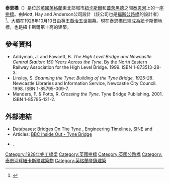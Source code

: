 {{NoteTA
|G1=PoliticiansUK
|G2=UK Places
|G3=People
|G4=Country
}}
{{Infobox bridge
|image         = Tyne Bridge.jpg
|name          = Tyne Bridge
|caption       = 
|coordinates   = {{Coord|54.9680|-1.6060|region:GB_type:landmark}}
|os_grid_reference = NZ253637
|official_name = 
|other_name    = New Tyne Bridge<ref name=nhle>{{NHLE |num=1248569 |desc=Tyne Bridge |grade=II* |access-date=2018-09-05}}</ref>
|locale        = [[泰恩塞德|泰恩塞德]]
|carries       = {{ubl|[[A167公路|A167公路]]|National Cycle Route 725}}
|crosses       = [[泰恩河|泰恩河]]
|owner         = {{ubl|Newcastle City Council|Gateshead Council}}
|maint         =
|heritage      = 二级星[[登录建筑|登录建筑]]（2018年<ref name=gradeII*>{{cite web | url = https://www.bbc.co.uk/news/av/uk-england-tyne-45276022/tyne-bridge-upgraded-to-grade-ii-by-historic-england | title = Tyne Bridge upgraded to Grade II* by Historic England | date = 23 August 2018 | website = [[BBC_News|BBC News]] | publisher = [[BBC|BBC]] | access-date = 23 August 2018 | quote = was a "representation of the North East's steely attitude",...; "it fully deserves to be among the 5.8% of structures which are Grade II* listed". | archive-date = 2018-10-21 | archive-url = https://web.archive.org/web/20181021013819/https://www.bbc.co.uk/news/av/uk-england-tyne-45276022/tyne-bridge-upgraded-to-grade-ii-by-historic-england | dead-url = no }}</ref>）
|preceded      = 平转桥（Swing Bridge）
|followed      = [[盖茨黑德千禧桥|盖茨黑德千禧桥]]
|begin         = 1925年8月
|complete      = 1928年2月25日
|open          = 
|inaugurated   = {{ubl|1928年10月10日|[[乔治五世|乔治五世]]}}
|below         = {{cvt|26|m}}
|traffic       = 约70,000辆车
|design        = [[下承式拱桥|下承式拱桥]]
|material      = 钢
|material2     = 康沃尔花岗岩
|mainspan      = {{cvt|161.8|m}}
|lanes         = 4
|architect     = Robert Burns Dick
|designer      = Mott, Hay and Anderson
|builder       = Dorman Long|Dorman Long and Co.
|fabricator    = 
|length        = {{cvt|389|m}}
|width         = {{cvt|17|m}}
|map_type      = Tyne and Wear
|map_relief    = no
}}
'''泰恩橋'''（{{lang-en|Tyne Bridge}}）是位於[[英國|英國]][[英格蘭|英格蘭]]東北部城市[[泰恩河畔紐卡斯爾|紐卡斯爾]]和[[蓋茨黑德|蓋茨黑德]]之間[[泰恩河|泰恩河]]上的一座[[拱橋|拱橋]]。由Mott, Hay and Anderson公司設計（該公司也是[[福斯公路橋|福斯公路橋]]的設計者）<ref name=TyneBridge201407>{{cite web | last = Elwall | first = Robert | title = Tyne Bridge | publisher = British Architectural Library | url = http://www.architecture.com/Explore/Buildings/TyneBridge.aspx | accessdate = 14 July 2014 | archiveurl = https://web.archive.org/web/20161021010204/https://www.architecture.com/Explore/Buildings/TyneBridge.aspx | archivedate = 2016-10-21 | dead-url = no }}</ref>。大橋在1928年10月10日由英王[[喬治五世|喬治五世]]揭幕。現在泰恩橋已經成為紐卡斯爾地標，也是紐卡斯爾第十高的建築。

==參考資料==
{{reflist}}
* Addyman, J. and Fawcett, B. ''The High Level Bridge and Newcastle Central Station: 150 Years Across the Tyne''. By the North Eastern Railway Association for the High Level Bridge. 1999. ISBN 1-873513-28-3.
* Linsley, S. ''Spanning the Tyne: Building of the Tyne Bridge, 1925-28''. Newcastle Libraries and Information Service, Newcastle City Council. 1998. ISBN 1-85795-009-7.
* Manders, F. & Potts, R. ''Crossing the Tyne''. Tyne Bridge Publishing. 2001. ISBN 1-85795-121-2.

==外部連結==
{{commons category|Tyne Bridge}}
* Databases: [http://www.bridgesonthetyne.co.uk Bridges On The Tyne] {{Wayback|url=http://www.bridgesonthetyne.co.uk/ |date=20090318154627 }}, [https://web.archive.org/web/20120404195418/http://www.engineering-timelines.com/scripts/engineeringItem.asp?id=28 Engineering Timelines], [https://web.archive.org/web/20120402162830/http://sine.ncl.ac.uk/view_structure_information.asp?struct_id=1241 SINE] and {{Structurae|id=s0001255}}{{En-gb}}
* Articles: [http://www.bbc.co.uk/insideout/northeast/series3/tyne_bridge_northeasthistory.shtml BBC Inside Out - Tyne Bridge] {{Wayback|url=http://www.bbc.co.uk/insideout/northeast/series3/tyne_bridge_northeasthistory.shtml |date=20140428002532 }}{{En-gb}}
* {{oscoor gbx|NZ253637}}.

[[Category:1928年完工橋梁|Category:1928年完工橋梁]]
[[Category:英國拱橋|Category:英國拱橋]]
[[Category:英國公路橋|Category:英國公路橋]]
[[Category:泰恩河畔紐卡斯爾建築物|Category:泰恩河畔紐卡斯爾建築物]]
[[Category:英格蘭登錄建築|Category:英格蘭登錄建築]]